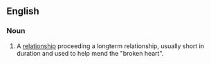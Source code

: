 ==English==

===Noun===
{{en-noun|head=[[rebound]] [[relationship]]}}

# {{context|idiomatic|lang=en}} A [[relationship]] proceeding a longterm relationship, usually short in duration and used to help mend the "broken heart".